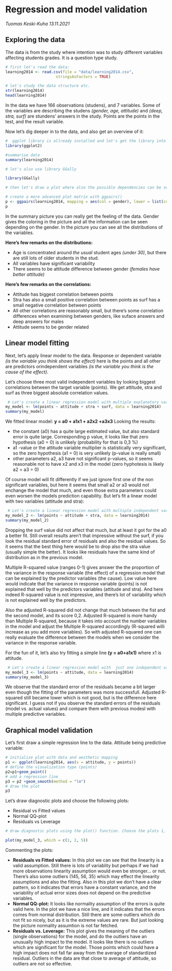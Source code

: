 # Regression and model validation

*Tuomas Keski-Kuha 13.11.2021*

## Exploring the data

The data is from the study where intention was to study different variables affecting students grades. It is a question type study.

```r
# first let's read the data: 
learning2014 <- read.csv(file = "data/learning2014.csv", 
                      stringsAsFactors = TRUE)

# let's study the data structure etc. 
str(learning2014)
head(learning2014)
```

In the data we have 166 observations (studens), and 7 variables. Some of the variables are describing the studens *(gender, age, attitude)* and *(deep, stra, surf)* are stundens' answers in the study. Points are the points in the test, and the result variable. 

Now let's dig deeper in to the data, and also get an overview of it: 

```r
#  ggplot library is allready installed and let's get the library into use
library(ggplot2)

#summarise data
summary(learning2014)

# let's also use library GGally

library(GGally)

# then let's draw a plot where also the possible dependencies can be seen

# create a more advanced plot matrix with ggpairs()
p <- ggpairs(learning2014, mapping = aes(col = gender), lower = list(combo = wrap("facethist", bins = 20)))
p

```

In the summary picture you can really get the feeling of the data. Gender gives the coloring in the picture and all the information can be seen depending on the gender. In the picture you can see all the distributions of the variables. 

**Here's few remarks on the distributions: **

- Age is concentrated around *the usual* student ages *(under 30)*, but there are still lots of older students in the stud. 
- All variables have significant variability
- There seems to be attitude difference between gender *(females have better attitude)*

**Here's few remarks on the correlations:**

- Attitude has biggest correlation between points
- Stra has also a small positive correlation between points as surf has a small negative correlation between points
- All other correlations are reasonably small, but there's some correlation differences when examining between genders, like suface answers and deep answers for males
- Attitude seems to be gender related

## Linear model fitting

Next, let's apply linear model to the data. Response or dependent variable *(is the variable you think shows the effect)* here is the points and all other are predictors orindependent variables *(is the variable you think is the cause of the effect)*. 

Let's choose three most valid independent variables by looking biggest correlations between the target variable (points). We get attitude, stra and surf as three biggest absolute correlation values. 

```r
 # Let's create a linear regression model with multiple explanatory variables
my_model <- lm(points ~ attitude + stra + surf, data = learning2014)
summary(my_model)

```

We fitted  linear model: **y = a0 + a1x1 + a2x2 +a3x3**
Looking the results:

- the constant (a0) has a quite large estimated value, but also standard error is quite large. Corresponding p value, it looks like that zero hypothesis (a0 = 0) is unlikely (probability for that is 0,3 %)
- a1 -value or the attitude variable multiplier is statistically very significant, so the zero hypothesis (a1 = 0) is very unlikely (p-value is really small)
- other parameters a2, a3 have not significant p-values, so it seems reasonable not to have x2 and x3 in the model (zero hyphotesis is likely a2 = a3 = 0)

Of course model will fit differently if we just ignore first one of the non significant variables, but here it seems that small a2 or a3 would not enchange the model that much, and even those extra parameters could even worsen the models prediction capability. But let's fit a linear model with two variables (attitude and stra): 


```r
 # Let's create a linear regression model with multiple independent variable
my_model_2 <- lm(points ~ attitude + stra, data = learning2014) 
summary(my_model_2)

```

Dropping the surf value did not affect that much, but at least it got for the a0 a better fit. Still overall results aren't that impressive without the surf, if you look the residual standard error of residuals and also the residual values. So it seems that the best thing here would be to drop also the stra value (usually simple the better). It looks like residuals have the same kind of distribution as in the previous model. 

Multiple R-squared value (ranges 0-1) gives answer the the proportion of the variance in the response variable (the effect) of a regression model that can be explained by the predictor variables (the cause). Low value here  would indicate that the variance in  response variable (points) is not explained that well by the predictors variables (attitude and stra). And here indeed R-squared value is not impressive, and there's lot of variability which is not explained well by the predictors.

Also the adjusted R-squared did not change that much between the fist and the second model, and its score 0,2. Adjusted R-squared is more handy than Multiple R-squared, because it takes into account the number variables in the model and adjust the Multiple R-squared accordingly (R-squared willi increase as you add more variables). So with adjusted R-squared one can really evaluate the difference between the models when we consider the variance in the response variable.

For the fun of it, let's also try fitting a simple line **(y = a0+a1x1)** where x1 is attitude. 

```r
 # Let's create a linear regression model with  just one independent variable
my_model_3 <- lm(points ~ attitude, data = learning2014) 
summary(my_model_3)

```

We observe that the standard error of the residuals became a bit larger even though the fitting of the parameters was more successfull. Adjusted R-squared still became lower which is not good, but is the difference here significant. I guess not if you observe the standard errors of the residuals (model vs. actual values) and compare them with previous modesl with multiple predictive variables. 

## Graphical model validation

Let's first draw a simple regression line to the data. Attitude being predictive variable: 

```r
# initialize plot with data and aesthetic mapping
p1 <- ggplot(learning2014, aes(x = attitude, y = points))
# define the visualization type (points)
p2=p1+geom_point()
# add a regression line
p3 = p2 +geom_smooth(method = "lm")
# draw the plot
p3
```

Let's draw diagnostic plots and choose the following plots:

- Residual vs Fitted values
- Normal QQ-plot
- Residuals vs Leverage

```r
# draw diagnostic plots using the plot() function. Choose the plots 1, 2 and 5

plot(my_model_3, which = c(1, 2, 5))

```

Commenting the plots: 

- **Residuals vs Fitted values:** In this plot we can see that the linearity is a valid assumption. Still there is lots of variablity but perhaps if we had more observations linearity assumption would even be stronger... or not. There's also some outliers (145, 56, 35) which may effect the linearity assumptions and also the fitting. Also in this plot we don't have a clear pattern, so it indicates that errors have a constant variance, and the variability of actual error sizes does not depend on the predictive variables. 
- **Normal QQ-plot:** It looks like normality assumption of the errors is quite valid here. In the plot we have a nice line, and it indicates that the errors comes from normal distribution. Still there are some outliers which do not fit so nicely, but as it is the extreme values are rare. But just looking the picture normality assumtion is not far fetched.
- **Residuals vs. Leverage:** This plot gives the meaning of the outliers (single observations) for the model, and do the outliers have an unusually high impact to the model. It looks like there is no outliers which are significant for the model. Those points which could have a high impact does not fall far away from the average of standardized residual. Outliers in the data are that close to average of attitude, so outliers are not so effective. 